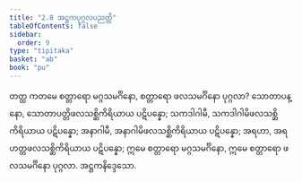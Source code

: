 ```yaml
---
title: "2.8 အဋ္ဌကပုဂ္ဂလပညတ္တိ"
tableOfContents: false
sidebar:
  order: 9
type: "tipitaka"
basket: "ab"
book: "pu"
---
```



<DynamicBreadcrumb />

<Division number="207" book="pu">

<Paragraph number="534" book="pu">
တတ္ထ ကတမေ စတ္တာရော မဂ္ဂသမင်္ဂိနော, စတ္တာရော ဖလသမင်္ဂိနော ပုဂ္ဂလာ? သောတာပန္နော, သောတာပတ္တိဖလသစ္ဆိကိရိယာယ ပဋိပန္နော; သကဒါဂါမီ, သကဒါဂါမိဖလသစ္ဆိကိရိယာယ ပဋိပန္နော; အနာဂါမီ, အနာဂါမိဖလသစ္ဆိကိရိယာယ ပဋိပန္နော; အရဟာ, အရဟတ္တဖလသစ္ဆိကိရိယာယ ပဋိပန္နော; ဣမေ စတ္တာရော မဂ္ဂသမင်္ဂိနော, ဣမေ စတ္တာရော ဖလသမင်္ဂိနော ပုဂ္ဂလာ.

</Paragraph>
</Division>

<Paragraph number="535" type="center" book="pu">
အဋ္ဌကနိဒ္ဒေသော.
</Paragraph>